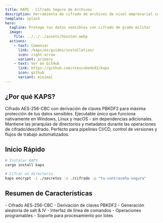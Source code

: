 ```yaml
---
title: KAPS - Cifrado Seguro de Archivos
description: Herramienta de cifrado de archivos de nivel empresarial con compatibilidad multiplataforma y arquitectura segura.
template: splash
hero:
  tagline: Protege tus datos sensibles con cifrado de grado militar
  image:
    file: ../../../assets/houston.webp
  actions:
    - text: Comenzar
      link: /kaps/es/guides/installation/
      icon: right-arrow
      variant: primary
    - text: Ver en GitHub
      link: https://github.com/stescobedo92/kaps
      icon: github
      variant: minimal
---
```



## ¿Por qué KAPS?

<CardGrid stagger>
  <Card title="Seguridad de Grado Militar" icon="seti:lock">
    Cifrado AES-256-CBC con derivación de claves PBKDF2 para máxima protección de tus datos sensibles.
  </Card>
  <Card title="Multiplataforma" icon="laptop">
    Ejecutable único que funciona nativamente en Windows, Linux y macOS - sin dependencias adicionales.
  </Card>
  <Card title="Preservación de Estructura" icon="seti:folder">
    Mantiene las jerarquías de directorios y metadatos durante las operaciones de cifrado/descifrado.
  </Card>
  <Card title="Amigable para Desarrolladores" icon="seti:godot">
    Perfecto para pipelines CI/CD, control de versiones y flujos de trabajo automatizados.
  </Card>
</CardGrid>

## Inicio Rápido

```bash
# Instalar KAPS
cargo install kaps

# Cifrar un directorio
kaps encrypt -i ./secretos -o ./cifrado -p "tu-contraseña-segura"
```

## Resumen de Características

<CardGrid>
  <Card title="Seguro por Defecto" icon="seti:lock">
    - Cifrado AES-256-CBC
    - Derivación de claves PBKDF2
    - Generación aleatoria de salt & IV
  </Card>
  <Card title="Fácil Integración" icon="puzzle">
    - Interfaz de línea de comandos
    - Operaciones programables
    - Soporte para procesamiento por lotes
  </Card>
</CardGrid>

<CardGrid>
  <LinkCard 
    title="Guía de Instalación" 
    href="/kaps/es/guides/installation/"
    description="Comienza con la instalación y configuración de KAPS"
  />
  <LinkCard 
    title="Documentación de Uso" 
    href="/kaps/es/guides/usage/"
    description="Aprende a utilizar KAPS efectivamente"
    variant="minimal"
  />
</CardGrid>
